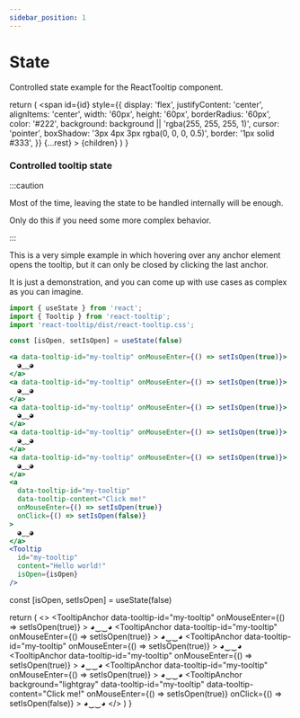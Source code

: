 ```yaml
---
sidebar_position: 1
---
```


# State

Controlled state example for the ReactTooltip component.


  return (
    <span
      id={id}
      style={{
        display: 'flex',
        justifyContent: 'center',
        alignItems: 'center',
        width: '60px',
        height: '60px',
        borderRadius: '60px',
        color: '#222',
        background: background || 'rgba(255, 255, 255, 1)',
        cursor: 'pointer',
        boxShadow: '3px 4px 3px rgba(0, 0, 0, 0.5)',
        border: '1px solid #333',
      }}
      {...rest}
    >
      {children}
    </span>
  )
}

### Controlled tooltip state

:::caution

Most of the time, leaving the state to be handled internally will be enough.

Only do this if you need some more complex behavior.

:::

This is a very simple example in which hovering over any anchor element opens the tooltip, but it can only be closed by clicking the last anchor.

It is just a demonstration, and you can come up with use cases as complex as you can imagine.

```jsx
import { useState } from 'react';
import { Tooltip } from 'react-tooltip';
import 'react-tooltip/dist/react-tooltip.css';

const [isOpen, setIsOpen] = useState(false)

<a data-tooltip-id="my-tooltip" onMouseEnter={() => setIsOpen(true)}>
  ◕‿‿◕
</a>
<a data-tooltip-id="my-tooltip" onMouseEnter={() => setIsOpen(true)}>
  ◕‿‿◕
</a>
<a data-tooltip-id="my-tooltip" onMouseEnter={() => setIsOpen(true)}>
  ◕‿‿◕
</a>
<a data-tooltip-id="my-tooltip" onMouseEnter={() => setIsOpen(true)}>
  ◕‿‿◕
</a>
<a data-tooltip-id="my-tooltip" onMouseEnter={() => setIsOpen(true)}>
  ◕‿‿◕
</a>
<a
  data-tooltip-id="my-tooltip"
  data-tooltip-content="Click me!"
  onMouseEnter={() => setIsOpen(true)}
  onClick={() => setIsOpen(false)}
>
  ◕‿‿◕
</a>
<Tooltip
  id="my-tooltip"
  content="Hello world!"
  isOpen={isOpen}
/>
```

  const [isOpen, setIsOpen] = useState(false)

  return (
    <>
      <TooltipAnchor
        data-tooltip-id="my-tooltip"
        onMouseEnter={() => setIsOpen(true)}
      >
        ◕‿‿◕
      </TooltipAnchor>
      <TooltipAnchor
        data-tooltip-id="my-tooltip"
        onMouseEnter={() => setIsOpen(true)}
      >
        ◕‿‿◕
      </TooltipAnchor>
      <TooltipAnchor
        data-tooltip-id="my-tooltip"
        onMouseEnter={() => setIsOpen(true)}
      >
        ◕‿‿◕
      </TooltipAnchor>
      <TooltipAnchor
        data-tooltip-id="my-tooltip"
        onMouseEnter={() => setIsOpen(true)}
      >
        ◕‿‿◕
      </TooltipAnchor>
      <TooltipAnchor
        data-tooltip-id="my-tooltip"
        onMouseEnter={() => setIsOpen(true)}
      >
        ◕‿‿◕
      </TooltipAnchor>
      <TooltipAnchor
        background="lightgray"
        data-tooltip-id="my-tooltip"
        data-tooltip-content="Click me!"
        onMouseEnter={() => setIsOpen(true)}
        onClick={() => setIsOpen(false)}
      >
        ◕‿‿◕
      </TooltipAnchor>
      <Tooltip
        id="my-tooltip"
        content="Hello world!"
        isOpen={isOpen}
      />
    </>
  )
}

<div style={{ display: 'flex', columnGap: '8px', justifyContent: 'center', paddingTop: '36px' }}>
  <ControlledStateExample />
</div>
